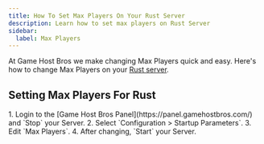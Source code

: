 ```yaml
---
title: How To Set Max Players On Your Rust Server
description: Learn how to set max players on Rust Server
sidebar:
  label: Max Players
---
```


At Game Host Bros we make changing Max Players quick and easy. Here's how to change Max Players on your [Rust server](https://www.gamehostbros.com/rust-server-hosting/).

## Setting Max Players For Rust

<Steps>
1. Login to the [Game Host Bros Panel](https://panel.gamehostbros.com/) and `Stop` your Server.
2. Select `Configuration > Startup Parameters`.
3. Edit `Max Players`.
4. After changing, `Start` your Server.
</Steps>
